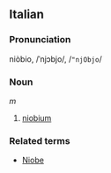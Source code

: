 ==Italian==
===Pronunciation===
niòbio, /ˈnjɔbjo/, /<tt>"njObjo</tt>/
===Noun===
''m''

# [[niobium]]

===Related terms===
*[[Niobe]]